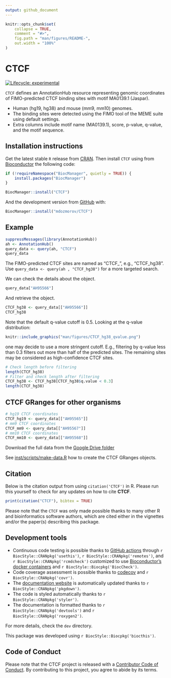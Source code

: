 ```yaml
---
output: github_document
---
```


<!-- README.md is generated from README.Rmd. Please edit that file -->

```r
knitr::opts_chunk$set(
    collapse = TRUE,
    comment = "#>",
    fig.path = "man/figures/README-",
    out.width = "100%"
)
```

# CTCF

<!-- badges: start -->
[![Lifecycle: experimental](https://img.shields.io/badge/lifecycle-experimental-orange.svg)](https://lifecycle.r-lib.org/articles/stages.html#experimental)
<!-- badges: end -->

`CTCF` defines an AnnotationHub resource representing genomic coordinates 
of FIMO-predicted CTCF binding sites with motif MA0139.1 (Jaspar).

- Human (hg19, hg38) and mouse (mm9, mm10) genomes. 
- The binding sites were detected using the FIMO tool of the MEME suite using 
default settings. 
- Extra columns include motif name (MA0139.1), score, p-value, q-value, and 
the motif sequence.

## Installation instructions

Get the latest stable `R` release from [CRAN](http://cran.r-project.org/). Then 
install `CTCF` using from [Bioconductor](http://bioconductor.org/) the following 
code:

```r
if (!requireNamespace("BiocManager", quietly = TRUE)) {
    install.packages("BiocManager")
}

BiocManager::install("CTCF")
```

And the development version from [GitHub](https://github.com/mdozmorov/CTCF) with:

```r
BiocManager::install("mdozmorov/CTCF")
```

## Example

```r
suppressMessages(library(AnnotationHub))
ah <- AnnotationHub()
query_data <- query(ah, "CTCF")
query_data
```

The FIMO-predicted CTCF sites are named as "CTCF_<genome version abbreviation>", 
e.g., "CTCF_hg38". Use `query_data <- query(ah , "CTCF_hg38")` for a more 
targeted search.

We can check the details about the object.

```r
query_data["AH95566"]
```

And retrieve the object.

```r
CTCF_hg38 <- query_data[["AH95566"]]
CTCF_hg38
```

Note that the default q-value cutoff is 0.5. Looking at the q-value distribution:

```r
knitr::include_graphics("man/figures/CTCF_hg38_qvalue.png")
```

one may decide to use a more stringent cutoff. E.g., filtering by q-value less than
0.3 filters out more than half of the predicted sites. The remaining sites may be
considered as high-confidence CTCF sites.

```r
# Check length before filtering
length(CTCF_hg38)
# Filter and check length after filtering
CTCF_hg38 <- CTCF_hg38[CTCF_hg38$q.value < 0.3]
length(CTCF_hg38)
```


## CTCF GRanges for other organisms

```r
# hg19 CTCF coordinates
CTCF_hg19 <- query_data[["AH95565"]]
# mm9 CTCF coordinates
CTCF_mm9 <- query_data[["AH95567"]]
# mm10 CTCF coordinates
CTCF_mm10 <- query_data[["AH95568"]]
```

Download the full data from the [Google Drive folder](https://drive.google.com/drive/folders/19ZXr7IETfks0OdYlmuc1Hqe700Pw3jPc?usp=sharing)

See [inst/scripts/make-data.R](inst/scripts/make-data.R) how to create the CTCF 
GRanges objects.


## Citation

Below is the citation output from using `citation('CTCF')` in R. Please
run this yourself to check for any updates on how to cite __CTCF__.

```r
print(citation("CTCF"), bibtex = TRUE)
```

Please note that the `CTCF` was only made possible thanks to many other R and 
bioinformatics software authors, which are cited either in the vignettes and/or 
the paper(s) describing this package.

## Development tools

* Continuous code testing is possible thanks to [GitHub actions](https://www.tidyverse.org/blog/2020/04/usethis-1-6-0/)  through `r BiocStyle::CRANpkg('usethis')`, `r BiocStyle::CRANpkg('remotes')`, and `r BiocStyle::CRANpkg('rcmdcheck')` customized to use [Bioconductor's docker containers](https://www.bioconductor.org/help/docker/) and `r BiocStyle::Biocpkg('BiocCheck')`.
* Code coverage assessment is possible thanks to [codecov](https://codecov.io/gh) and `r BiocStyle::CRANpkg('covr')`.
* The [documentation website](http://mdozmorov.github.io/CTCF) is automatically updated thanks to `r BiocStyle::CRANpkg('pkgdown')`.
* The code is styled automatically thanks to `r BiocStyle::CRANpkg('styler')`.
* The documentation is formatted thanks to `r BiocStyle::CRANpkg('devtools')` and `r BiocStyle::CRANpkg('roxygen2')`.

For more details, check the `dev` directory.

This package was developed using `r BiocStyle::Biocpkg('biocthis')`.

## Code of Conduct

Please note that the CTCF project is released with a [Contributor Code of Conduct](http://bioconductor.org/about/code-of-conduct/). By contributing to this project, you agree to abide by its terms.

